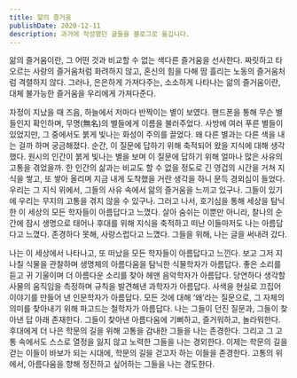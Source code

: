 ```yaml
---
title: 앎의 즐거움
publishDate: 2020-12-11
description: 과거에 작성했던 글들을 블로그로 옮깁니다.
---
```


앎의 즐거움이란, 그 어떤 것과 비교할 수 없는 색다른 즐거움을 선사한다. 짜릿하고 타오르는 사랑의 즐거움처럼 화려하지 않고, 혼신의 힘을 다해 땀 흘리는 노동의 즐거움처럼 격렬하지 않다. 그러나, 은은하게 가져다주는, 소소하게 나타나는 앎의 즐거움이란, 대체 불가능한 즐거움을 우리에게 가져다준다.

자정이 지났을 때 즈음, 하늘에서 저마다 반짝이는 별이 보였다. 핸드폰을 통해 무슨 별들인지 확인하며, 무명(無名)의 별들에게 이름을 불러주었다. 사방에 여러 푸른 별들이 있었지만, 그 중에서도 붉게 빛나는 화성이 주의를 끌었다. 왜 다른 별과는 다른 색을 내는 걸까 하며 궁금해졌다. 순간, 이 질문에 답하기 위해 축적되어 왔을 지식에 대해 생각했다. 원시의 인간이 붉게 빛나는 별을 보며 이 질문에 답하기 위해 얼마나 많은 사유의 고통을 겪었을까. 한 인간의 삶과는 비교도 할 수 없을 정도로 긴 영겁의 시간을 거쳐 지식을 쌓고, 또 쌓아 올리며 지금 내게 도착했을 거란 생각을 하니 문득 경외심이 들었다. 우리는 그 지식 위에서, 그들의 사유 속에서 앎의 즐거움을 느끼고 있구나. 그들이 있기에 우리는 무지의 고통을 겪지 않을 수 있구나. 그러고 나서, 호기심을 통해 세상을 탐닉한 이 세상의 모든 학자들이 아름답다고 느꼈다. 살아 숨쉬는 이뿐만 아니라, 찰나의 순간에 잠시 생명으로 태어나 후대를 위해 지식을 축적하고 떠난 이들마저도 나는 아름답다고 느꼈다. 존경하다 못해, 사랑스럽다고 느꼈다. 그들을 위해, 나는 글을 써내려 갔다.

나는 이 세상에서 나타나고, 또 떠났을 모든 학자들이 아름답다고 느낀다. 보고 그저 지나칠 식물을 관찰하며 생명체의 아름다움을 탐닉한 식물학자가 아름답다. 좋은 소리를 듣고 귀 기울이며 더 아름다운 소리를 찾아 헤맨 음악학자가 아름답다. 당연하다 생각할 사물의 움직임을 측정하며 규칙을 발견해낸 과학자가 아름답다. 사색을 현실로 끄집어 이야기를 만들어 낸 인문학자가 아름답다. 모든 것에 대해 ‘왜’라는 질문으로, 그 자체의 의미를 찾아내기 위해 파고드는 철학자가 아름답다. 나는 그들이 던진 질문과, 그들이 찾아낸 답 아래 존재한다. 그들이 찾아낸 아름다움에 기뻐하고, 즐거워하고, 놀라워한다. 후대에게 더 나은 학문의 길을 위해 고통을 감내한 그들을 나는 존경한다. 그리고 그 고통 속에서도 스스로 열정을 잃지 않고 노력한 그들을 나는 경외한다. 이제는 학문의 길을 걷는 이들이 바보가 되는 시대에, 학문의 길을 걷고자 하는 이들을 존경한다. 고통의 위에서, 아름다움을 향해 정진하고 싶어하는 그들을 나는 경도한다.
